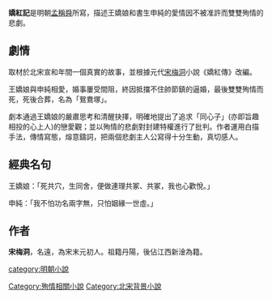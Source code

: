 '''嬌紅記'''是明朝[[孟稱舜|孟稱舜]]所寫，描述王嬌娘和書生申純的愛情因不被准許而雙雙殉情的悲劇。

==劇情==
取材於北宋宣和年間一個真實的故事，並根據元代[[宋梅洞|宋梅洞]]小說《嬌紅傳》改編。

王嬌娘與申純相愛，婚事屢受間阻，終因抵擋不住帥節鎮的逼婚，最後雙雙殉情而死，死後合葬，名為「鴛鴦塚」。

劇本通過王嬌娘的嚴肅思考和清醒抉擇，明確地提出了追求「同心子」(亦即旨趣相投的心上人)的戀愛觀；並以殉情的悲劇對封建特權進行了批判。作者運用白描手法，傳情寫態，熔意鑄詞，把兩個悲劇主人公寫得十分生動，真切感人。

==經典名句==
王嬌娘：「死共穴，生同舍，便做連理共冢、共冢，我也心歡悅。」

申純：「我不怕功名兩字無，只怕姻緣一世虛。」

==作者==
'''宋梅洞'''，名遠，為宋末元初人。祖籍丹陽，後佔江西新淦為籍。

{{Chinese literature-stub}}
[[category:明朝小說|category:明朝小說]]
[[Category:殉情相關小說|Category:殉情相關小說]]
[[Category:北宋背景小說|Category:北宋背景小說]]